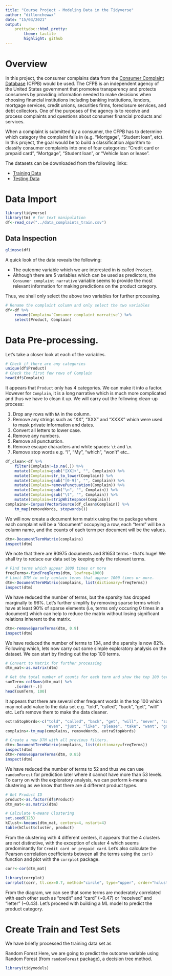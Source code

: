 ```yaml
---
title: "Course Project - Modeling Data in the Tidyverse"
author: "dillonchewwx"
date: "15/03/2021"
output:
    prettydoc::html_pretty:
        theme: tactile
        highlight: github
---
```


# Overview

In this project, the consumer complains data from the [Consumer Complaint Database](https://www.consumerfinance.gov/data-research/consumer-complaints/) (CFPB) would be used. The CFPB is an independent agency of the United States government that promotes transparency and protects consumers by providing information needed to make decisions when choosing financial institutions including banking institutions, lenders, mortgage services, credit unions, securities firms, foreclosure services, and debt collectors. One of the purposes of the agency is to receive and process complaints and questions about consumer financial products and services. 

When a complaint is submitted by a consumer, the CFPB has to determine which category the complaint falls in (e.g. "Mortgage", "Student loan", etc). In this project, the goal would be to build a classification algorithm to classify consumer complaints into one of four categories: "Credit card or prepaid card", "Mortgage", "Student loan", or "Vehicle loan or lease".

The datasets can be downloaded from the following links:

* [Training Data](https://d3c33hcgiwev3.cloudfront.net/JhHJz2SSRCqRyc9kkgQqxA_8d34147955154de4a6176086946d07b3_data_complaints_train.csv?Expires=1615939200&Signature=gOhyZos3R0Iyd~INVdwxNohGqi1uQsqdwJpjJdX11qeGOk~uM~YxC9YmhDjnkad1ykcujc2QtpJr-90NUKNix~tqX4~4c-FhuPRnWkktqumLNSMxDRaoqAD7cNQWm01IbOUPWuVKrzFI-EJGiUTqIeNO-2C5IFx4R7eYb011oJU_&Key-Pair-Id=APKAJLTNE6QMUY6HBC5A)
* [Testing Data](https://d3c33hcgiwev3.cloudfront.net/aEBWUxehSGyAVlMXoThsoQ_edf53641edca416fa00a78d9e4b16ced_data_complaints_test.csv?Expires=1615939200&Signature=AVVoqIcMXOMYB2~VngrnderA2i4TKMhIC7BIrWRoXQWhmWSAjwFrlvxwczLhXKqBLsWDoh52elxjr-cNydTKY7w1BeB7dOjKGcPuVxqkmVJ-lrqaKeSyWM0ctjeHFw3WYomXYhqSVBz91QQp4-IsmnH08Z1rKB4xMVvWXyi9tK0_&Key-Pair-Id=APKAJLTNE6QMUY6HBC5A) 

# Data Import
```r
library(tidyverse)
library(tm) # for text manipulation
df<-read_csv("../data_complaints_train.csv")
```
## Data Inspection
```r
glimpse(df)
```
A quick look of the data reveals the following:

* The outcome variable which we are interested in is called `Product`.
* Although there are 5 variables which can be used as predictors, the `Consumer complaint narrative` variable seems to provide the most relevant information for making predictions on the product category. 

Thus, we shall only select the above two variables for further processing. 
```r
# Rename the complaint column and only select the two variables
df<-df %>%
    rename(Complain=`Consumer complaint narrative`) %>%
    select(Product, Complain)
```
# Data Pre-processing.
Let's take a closer look at each of the variables.
```r
# Check if there are any categories
unique(df$Product)
# Check the first few rows of Complain
head(df$Complain)
```

It appears that `Product` only has 4 categories. We can make it into a factor. However for `Complain`, it is a long narrative which is much more complicated and thus we have to clean it up. We will carry out the following clean-up process:

1. Drop any rows with `NA` in the column.
2. Remove any strings such as "XX", "XXX" and "XXXX" which were used to mask private information and dates.
3. Convert all letters to lower case.
4. Remove any numbers.
5. Remove all punctuation.
6. Remove escape characters and white spaces: `\t` and `\n`.
7. Remove stop words e.g. "I", "My", "which", "won't" etc..
```r
df_clean<-df %>%
    filter(Complain!=is.na(.)) %>%
    mutate(Complain=gsub("[XX]+", "", Complain)) %>%
    mutate(Complain=str_to_lower(Complain)) %>%
    mutate(Complain=gsub("[0-9]", "", Complain)) %>%
    mutate(Complain=removePunctuation(Complain)) %>%
    mutate(Complain=gsub("\n", "", Complain)) %>%
    mutate(Complain=gsub("\t", "", Complain)) %>%
    mutate(Complain=stripWhitespace(Complain))
complains<-Corpus(VectorSource(df_clean$Complain)) %>%
    tm_map(removeWords, stopwords())
```
We will now create a document term matrix using the `tm` package where each complaint will be a "document" occupying a row, each "term" will be a column name, and the counts of each term per document will be the values.
```r
dtm<-DocumentTermMatrix(complains)
inspect(dtm)
```
We note that there are 90975 documents and 81653 terms - that's huge! We shall try to reduce our data set by keeping only the relevant terms.  
```r
# Find terms which appear 1000 times or more
freqTerms<-findFreqTerms(dtm, lowfreq=1000)
# Limit DTM to only contain terms that appear 1000 times or more.
dtm<-DocumentTermMatrix(complains, list(dictionary=freqTerms))
inspect(dtm)
```
We have reduced the number of terms, but the sparsity has dropped marginally to 96%. Let's further simplify by removing sparse terms which have at least 90% of sparse elements (i.e, terms only occuring 0 times in a document) which can help to reduce the matrix without losing significant relations inherent to the matrix. 
```r
dtm<-removeSparseTerms(dtm, 0.9)
inspect(dtm)
```
We have reduced the number of terms to 134, and the sparsity is now 82%. Following which, lets now carry out some simple exploratory analysis on the dataset. We can start by finding out the top 100 terms. 
```r
# Convert to Matrix for further processing
dtm_mat<-as.matrix(dtm)

# Get the total number of counts for each term and show the top 100 terms
sumTerm<-colSums(dtm_mat) %>%
    .[order(-.)]
head(sumTerm, 100)
```
It appears that there are several other frequent words in the top 100 which may not add value to the data set e.g. "told", "called", "back", "get", "will" etc. Let's remove them to make the data cleaner.
```r
extraStopWords<-c("told", "called", "back", "get", "will", "never", "said", "can", "call", "now", "also",
                  "even", "just", "like", "please", "take", "want", "got")
complains<-tm_map(complains, removeWords, extraStopWords)

# Create a new DTM with all previous filters.
dtm<-DocumentTermMatrix(complains, list(dictionary=freqTerms))
inspect(dtm)
dtm<-removeSparseTerms(dtm, 0.85)
inspect(dtm)
```
We have reduced the number of terms to 52 and thus we can use `randomForest` for prediction later where it cannot have more than 53 levels. To carry on with the exploratory analysis, we can perform k-means clustering as we know that there are 4 different product types. 
```r
# Get Product ID
product<-as.factor(df$Product)
dtm_mat<-as.matrix(dtm)

# Calculate K-means Clustering
set.seed(123)
kClust<-kmeans(dtm_mat, centers=4, nstart=4)
table(kClust$cluster, product)
```
From the clustering with 4 different centers, it appears that the 4 clusters are not distinctive, with the exception of cluster 4 which seems predominantly for `Credit card or prepaid card`. Let's also calculate the Pearson correlation coefficients between all the terms using the `cor()` function and plot with the `corrplot` package. 
```r
corr<-cor(dtm_mat)

library(corrplot)
corrplot(corr, tl.cex=0.7, method="circle", type="upper", order="hclust", tl.srt=90)
```
From the diagram, we can see that some terms are moderately correlated with each other such as "credit" and "card" (~0.47) or "received" and "letter" (~0.43). Let's proceed with building a ML model to predict the product category.

# Create Train and Test Sets
We have briefly processed the training data set as

Random Forest
Here, we are going to predict the outcome variable using Random Forest (from `randomForest` package), a decision tree method. 
```r
library(tidymodels)
```
